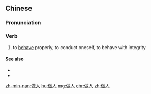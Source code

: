 ==Chinese==
{{zh-forms}}

===Pronunciation===
{{zh-pron
|m=zuòrén
|c=zou6 jan4
|mn=qz,tp,xm:chòe-lâng/kh,zz:chò-lâng
|cat=v
}}

===Verb===
{{zh-verb}}

# to [[behave]] properly, to conduct oneself, to behave with integrity

====See also====
* {{zh-l|處事}}
* {{zh-l|待人}}

[[zh-min-nan:做人]]
[[hu:做人]]
[[mg:做人]]
[[chr:做人]]
[[zh:做人]]